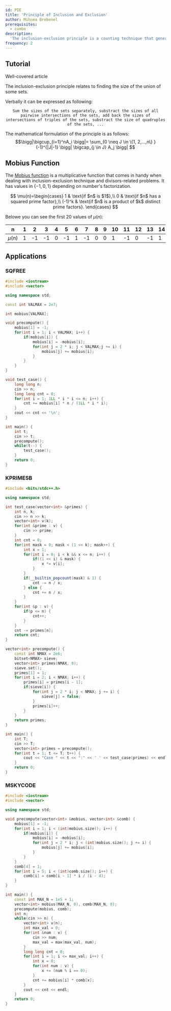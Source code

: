 ```yaml
---
id: PIE
title: 'Principle of Inclusion and Exclusion'
author: Mihnea Brebenel
prerequisites:
  - combo
description:
  'The inclusion-exclusion principle is a counting technique that generalizes the formula for computing the size of union of n finite sets.'
frequency: 2
---
```


## Tutorial

<Resources>
    <Resource source="CP Algorithm" title="the Inclusion-Exclusion Principle" url="https://cp-algorithms.com/combinatorics/inclusion-exclusion.html" starred> Well-covered article </Resource>
    <Resource sorce="wiki" title="Inclusion-exclusion  principle" url="https://en.wikipedia.org/wiki/Inclusion%E2%80%93exclusion_principle"></Resource>
</Resources>

The inclusion-exclusion principle relates to finding the size of the union of some sets.

Verbally it can be expressed as following:
<center>

`Sum the sizes of the sets separately, substract the sizes of all pairwise intersections of the sets, add back the sizes of intersections of triples of the sets, substract the size of quadruples of the sets, ...`

</center>

The mathematical formulation of the principle is as follows:
$$\bigg|\bigcup_{i=1}^nA_i \bigg|= \sum_{0 \neq J \in \{1, 2,...,n\} } (-1)^{|J|-1} \bigg| \bigcap_{j \in J} A_j \bigg|
$$

## Mobius Function

The [Mobius function](https://en.wikipedia.org/wiki/M%C3%B6bius_function) is a multiplicative function that comes in handy when dealing with inclusion-exclusion technique and divisors-related problems. It has values in $\{-1, 0, 1\}$  depending on number's factorization.

$$
\mu(n)=\begin{cases}
1 & \text{if $n$ is $1$},\\
0 & \text{if $n$ has a squared prime factor},\\
(-1)^k & \text{if $n$ is a product of $k$ distinct prime factors}.
\end{cases}
$$

Belowe you can see the first $20$ values of $\mu(n)$:

| n | 1 | 2 | 3 | 4 | 5 | 6 | 7 | 8 | 9 | 10 | 11 | 12 | 13 | 14 | 15 | 16 | 17 | 18 | 19 |
| ---| ---|-|-  | - | - | - | - | - | - | -  | -  |  - | -  |  - | -  | -  | -  | -  | -- |
| $\mu(n)$ | 1 | -1 | -1 | 0 | -1 | 1 | -1 | 0 | 0 | 1 | -1 | 0 | -1 | 1 | 1 | 0 | -1 | 0 | -1|


## Applications

### SQFREE

<FocusProblem problem="SQRFEE" />

<LanguageSection>
<CPPSection>

```cpp 
#include <iostream>
#include <vector>

using namespace std;

const int VALMAX = 2e7;

int mobius[VALMAX];

void precompute() {
    mobius[1] = -1;
    for(int i = 1; i < VALMAX; i++) {
        if(mobius[i]) {
            mobius[i] = -mobius[i];
            for(int j = 2 * i; j < VALMAX;j += i) {
                mobius[j] += mobius[i];
            }
        }
    }
}

void test_case() {
    long long n;
    cin >> n;
    long long cnt = 0;
    for(int i = 1; 1LL * i * i <= n; i++) {
        cnt += mobius[i] * n / (1LL * i * i);
    }
    cout << cnt << '\n';
}

int main() {
    int t;
    cin >> t;
    precompute();
    while(t--) {
        test_case();
    }
    return 0;
}
```

</CPPSection>
</LanguageSection>

### KPRIMESB

<LanguageSection>
<CPPSection>

```cpp
#include <bits/stdc++.h>

using namespace std;

int test_case(vector<int> &primes) {
    int n, k;
    cin >> n >> k;
    vector<int> v(k);
    for(int &prime : v) {
        cin >> prime;
    }
    int cnt = 0;
    for(int mask = 0; mask < (1 << k); mask++) {
        int x = 1;
        for(int i = 0; i < k && x <= n; i++) {
            if((1 << i) & mask) {
                x *= v[i];
            }
        }
        if(__builtin_popcount(mask) & 1) {
            cnt -= n / x;
        } else {
            cnt += n / x;
        }
    }
    for(int &p : v) {
        if(p <= n) {
            cnt++;
        }
    }
    cnt -= primes[n];
    return cnt;
}

vector<int> precompute() {
    const int NMAX = 2e6;
    bitset<NMAX> sieve;
    vector<int> primes(NMAX, 0);
    sieve.set();
    primes[1] = 1;
    for(int i = 2; i < NMAX; i++) {
        primes[i] = primes[i - 1];
        if(sieve[i]) {
            for(int j = 2 * i; j < NMAX; j += i) {
                sieve[j] = false;
            }
            primes[i]++;
        }
    }
    return primes;
}

int main() {
    int T;
    cin >> T;
    vector<int> primes = precompute();
    for(int t = 1; t <= T; t++) {
        cout << "Case " << t << ":" << ' ' << test_case(primes) << endl;
    }
    return 0;
}
```

</CPPSection>
</LanguageSection>

### MSKYCODE

<ProblemFocus problem="MSKYCODE" />

<LanguageSection>
<CPPSection>

```cpp
#include <iostream>
#include <vector>

using namespace std;

void precompute(vector<int> &mobius, vector<int> &comb) {
    mobius[1] = -1;
    for(int i = 1; i < (int)mobius.size(); i++) {
        if(mobius[i]) {
            mobius[i] = -mobius[i];
            for(int j = 2 * i; j < (int)mobius.size(); j += i) {
                mobius[j] += mobius[i];
            }
        }
    }
    comb[4] = 1;
    for(int i = 5; i < (int)comb.size(); i++) {
        comb[i] = comb[i - 1] * i / (i - 4);
    }
}

int main() {
    const int MAX_N = 1e5 + 1;
    vector<int> mobius(MAX_N, 0), comb(MAX_N, 0);
    precompute(mobius, comb);
    int n;
    while(cin >> n) {
        vector<int> v(n);
        int max_val = 0;
        for(int &num : v) {
            cin >> num;
            max_val = max(max_val, num);
        }
        long long cnt = 0;
        for(int i = 1; i <= max_val; i++) {
            int x = 0;
            for(int num : v) {
                x += (num % i == 0);
            }
            cnt += mobius[i] * comb[x];
        }
        cout << cnt << endl;
    }
    return 0;
}
```

</CPPSection>
</LanguageSection>